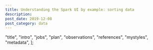 ```yaml
---
title: Understanding the Spark UI by example: sorting data
description:
post_date: 2019-12-08
post_category: data
---
```




  "title",
  "intro",
  "jobs",
  "plan",
  "observations",
  "references",
  "mystyles",
  "metadata",
];

<ObservableNotebook notebook={notebook} cells={output_order} />
